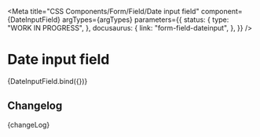 
<Meta
  title="CSS Components/Form/Field/Date input field"
  component={DateInputField}
  argTypes={argTypes}
  parameters={{
    status: {
      type: "WORK IN PROGRESS",
    },
    docusaurus: {
      link: "form-field-dateinput",
    },
  }}
/>

# Date input field

<Canvas>
  <Story name="Date input field" args={defaultArgs}>
    {DateInputField.bind({})}
  </Story>
</Canvas>

<ArgsTable story="Date input field" />

## Changelog

<Description>{changeLog}</Description>
